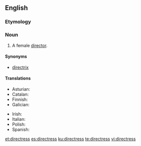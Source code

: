 ==English==

===Etymology===
{{suffix|director|ess}}

===Noun===
{{en-noun|directresses}}

# A female [[director]].

====Synonyms====
* [[directrix]]

====Translations====
{{trans-top|a female director}}
* Asturian: {{t|ast|direutora|f}}
* Catalan: {{t|ca|directora|f}}
* Finnish: {{t|fi|johtajatar}}
* Galician: {{t|gl|directora|f}}
{{trans-mid}}
* Irish: {{t|ga|banstiúrthóir|m}}
* Italian: {{t+|it|direttrice|f}}
* Polish: {{t|pl|reżyserka|f}}
* Spanish: {{t+|es|directora|f}}
{{trans-bottom}}

[[et:directress]]
[[es:directress]]
[[ku:directress]]
[[te:directress]]
[[vi:directress]]